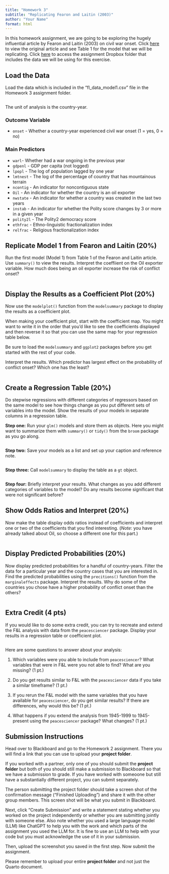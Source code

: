 ```yaml
---
title: "Homework 3"
subtitle: "Replicating Fearon and Laitin (2003)"
author: "Your Name"
format: html
---
```


In this homework assignment, we are going to be exploring the hugely influential article by Fearon and Laitin (2003) on civil war onset. Click [here](https://www-jstor-org.proxygw.wrlc.org/stable/3118222?seq=11) to view the original article and see Table 1 for the model that we will be replicating. Click [here](https://www.dropbox.com/scl/fo/5zb042x9tk608yj51sqhz/h?rlkey=ydipmj573fcz27bw89wv1lfe4&dl=0) to access the assignment Dropbox folder that includes the data we will be using for this exercise.

## Load the Data

Load the data which is included in the "fl_data_model1.csv" file in the Homework 3 assignment folder. 

```r

```

The unit of analysis is the country-year. 

### Outcome Variable

- `onset` - Whether a country-year experienced civil war onset (1 = yes, 0 = no)

### Main Predictors

- `warl`- Whether had a war ongoing in the previous year
- `gdpenl` - GDP per capita (not logged) 
- `lpopl` - The log of population lagged by one year 
- `lmtnest` - The log of the percentage of country that has mountainous terrain 
- `ncontig` - An indicator for noncontiguous state
- `Oil` - An indicator for whether the country is an oil exporter
- `nwstate` - An indicator for whether a country was created in the last two years
- `instab` - An indicator for whether the Polity score changes by 3 or more in a given year 
- `polity2l` - The Polity2 democracy score
- `ethfrac` - Ethno-linguistic fractionalization index
- `relfrac` -  Religious fractionalization index

## Replicate Model 1 from Fearon and Laitin (20%)

Run the first model (Model 1) from Table 1 of the Fearon and Laitin article. Use `summary()` to view the results. Interpret the coeffiient on the Oil exporter variable. How much does being an oil exporter increase the risk of conflict onset? 

```r

```

## Display the Results as a Coefficient Plot (20%)

Now use the `modelplot()` function from the `modelsummary` package to display the results as a coefficient plot. 

When making your coefficient plot, start with the coefficient map. You might want to write it in the order that you'd like to see the coefficients displayed and then reverse it so that you can use the same map for your regression table below.

Be sure to load the `modelsummary` and `ggplot2` packages before you get started with the rest of your code.

Interpret the results. Which predictor has largest effect on the probability of conflict onset? Which one has the least? 

```r

```

## Create a Regression Table (20%)

Do stepwise regressions with different categories of regressors based on the same model to see how things change as you put different sets of variables into the model. Show the results of your models in separate columns in a regression table. 

**Step one:** Run your `glm()` models and store them as objects. Here you might want to summarize them with `summary()` or `tidy()` from the `broom` package as you go along. 

```r

```

**Step two:** Save your models as a list and set up your caption and reference note. 

```r

```

**Step three:** Call `modelsummary` to display the table as a `gt` object. 

```r

```

**Step four:** Briefly interpret your results. What changes as you add different categories of variables to the model? Do any results become significant that were not significant before? 

## Show Odds Ratios and Interpret (20%)

Now make the table display odds ratios instead of coefficients and interpret one or two of the coefficients that you find interesting. (*Note*: you have already talked about Oil, so choose a different one for this part.)

```r

```

## Display Predicted Probabilities (20%)

Now display predicted probabilities for a handful of country-years. Filter the data for a particular year and the country cases that you are interested in. Find the predicted probabilities using the `precitions()` function from the `marginaleffects` package. Interpret the results. Why do some of the countries you chose have a higher probability of conflict onset than the others? 

```r

```

## Extra Credit (4 pts)

If you would like to do some extra credit, you can try to recreate and extend the F&L analysis with data from the `peacesciencer` package. Display your results in a regression table or coefficient plot. 

```r

```

Here are some questions to answer about your analysis: 

1. Which variables were you able to include from `peacesciencer`? What variables that were in F&L were you not able to find? What are you missing? (1 pt.)

2. Do you get results similar to F&L with the `peacesciencer` data if you take a similar timeframe? (1 pt.)

3. If you rerun the F&L model with the same variables that you have available for `peacesciencer`, do you get similar results? If there are differences, why would this be? (1 pt.)

4. What happens if you extend the analysis from 1945-1999 to 1945-present using the `peacesciencer` package? What changes? (1 pt.)

::: {.callout-important}
## Submission Instructions

Head over to Blackboard and go to the Homework 2 assignment. There you will find a link that you can use to upload your **project folder**. 

If you worked with a partner, only one of you should submit the **project folder** but both of you should still make a submission to Blackboard so that we have a submission to grade. If you have worked with someoone but still have a substantially different project, you can submit separately. 

The person submitting the project folder should take a screen shot of the confirmation message ("Finished Uploading") and share it with the other group members. This screen shot will be what you submit in Blackboard.

Next, click "Create Submission" and write a statement stating whether you worked on the project independently or whether you are submitting jointly with someone else. Also note whether you used a large language model (LLM) like ChatGPT to help you with the work and which parts of the assignment you used the LLM for. It is fine to use an LLM to help with your code but you must acknowledge the use of it in your submission.

Then, upload the screenshot you saved in the first step. Now submit the assignment.  

Please remember to upload your entire **project folder** and not just the Quarto document.
:::


